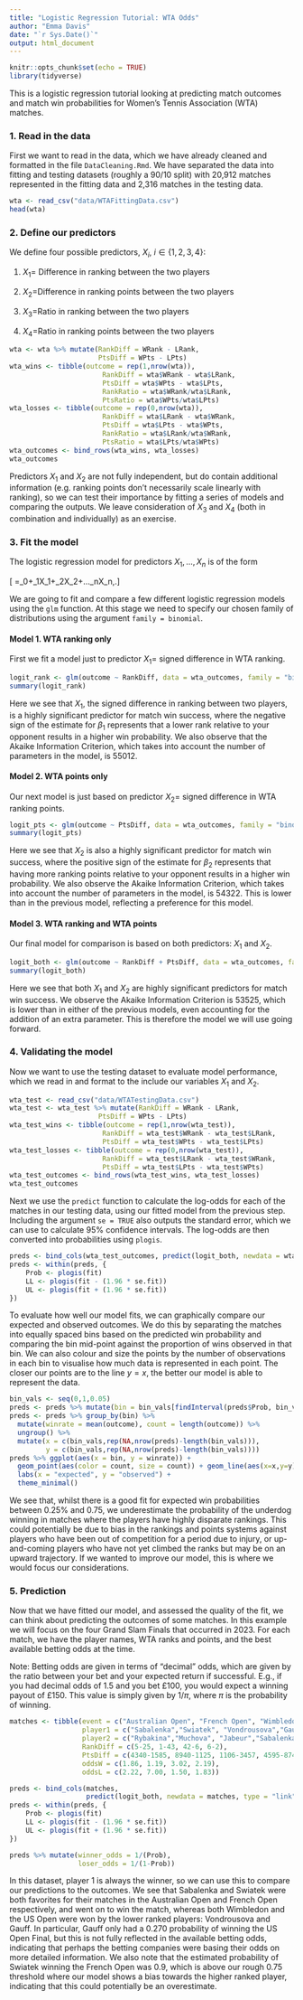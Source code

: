 ```yaml
---
title: "Logistic Regression Tutorial: WTA Odds"
author: "Emma Davis"
date: "`r Sys.Date()`"
output: html_document
---
```


```r
knitr::opts_chunk$set(echo = TRUE)
library(tidyverse)
```

This is a logistic regression tutorial looking at predicting match outcomes and match win probabilities for Women's Tennis Association (WTA) matches.

### 1. Read in the data

First we want to read in the data, which we have already cleaned and formatted in the file `DataCleaning.Rmd`. We have separated the data into fitting and testing datasets (roughly a 90/10 split) with 20,912 matches represented in the fitting data and 2,316 matches in the testing data.

```r
wta <- read_csv("data/WTAFittingData.csv")
head(wta)
```

### 2. Define our predictors

We define four possible predictors, $X_i$, $i\in\{1,2,3,4\}$:

1. $X_1 =$ Difference in ranking between the two players

2. $X_2 =$Difference in ranking points between the two players

3. $X_3 =$Ratio in ranking between the two players

4. $X_4 =$Ratio in ranking points between the two players

```r
wta <- wta %>% mutate(RankDiff = WRank - LRank,
                      PtsDiff = WPts - LPts)
wta_wins <- tibble(outcome = rep(1,nrow(wta)),
                       RankDiff = wta$WRank - wta$LRank,
                       PtsDiff = wta$WPts - wta$LPts,
                       RankRatio = wta$WRank/wta$LRank,
                       PtsRatio = wta$WPts/wta$LPts)
wta_losses <- tibble(outcome = rep(0,nrow(wta)),
                       RankDiff = wta$LRank - wta$WRank,
                       PtsDiff = wta$LPts - wta$WPts,
                       RankRatio = wta$LRank/wta$WRank,
                       PtsRatio = wta$LPts/wta$WPts)
wta_outcomes <- bind_rows(wta_wins, wta_losses)
wta_outcomes
```

Predictors $X_1$ and $X_2$ are not fully independent, but do contain additional information (e.g. ranking points don't necessarily scale linearly with ranking), so we can test their importance by fitting a series of models and comparing the outputs. We leave consideration of $X_3$ and $X_4$ (both in combination and individually) as an exercise.

### 3. Fit the model

The logistic regression model for predictors $X_1,...,X_n$ is of the form

\[ \log\frac{\pi}{1-\pi}=\beta_0+\beta_1X_1+\beta_2X_2+...\beta_nX_n\,.\]

We are going to fit and compare a few different logistic regression models using the `glm` function. At this stage we need to specify our chosen family of distributions using the argument `family = binomial`.

#### Model 1. WTA ranking only

First we fit a model just to predictor $X_1=$ signed difference in WTA ranking.

```r
logit_rank <- glm(outcome ~ RankDiff, data = wta_outcomes, family = "binomial")
summary(logit_rank)
```

Here we see that $X_1$, the signed difference in ranking between two players, is a highly significant predictor for match win success, where the negative sign of the estimate for $\beta_1$ represents that a lower rank relative to your opponent results in a higher win probability. We also observe that the Akaike Information Criterion, which takes into account the number of parameters in the model, is 55012.

#### Model 2. WTA points only

Our next model is just based on predictor $X_2=$ signed difference in WTA ranking points.

```r
logit_pts <- glm(outcome ~ PtsDiff, data = wta_outcomes, family = "binomial")
summary(logit_pts)
```

Here we see that $X_2$ is also a highly significant predictor for match win success, where the positive sign of the estimate for $\beta_2$ represents that having more ranking points relative to your opponent results in a higher win probability. We also observe the Akaike Information Criterion, which takes into account the number of parameters in the model, is 54322. This is lower than in the previous model, reflecting a preference for this model.

#### Model 3. WTA ranking and WTA points

Our final model for comparison is based on both predictors: $X_1$ and $X_2$.

```r
logit_both <- glm(outcome ~ RankDiff + PtsDiff, data = wta_outcomes, family = "binomial")
summary(logit_both)
```

Here we see that both $X_1$ and $X_2$ are highly significant predictors for match win success. We observe the Akaike Information Criterion is 53525, which is lower than in either of the previous models, even accounting for the addition of an extra parameter. This is therefore the model we will use going forward.

### 4. Validating the model

Now we want to use the testing dataset to evaluate model performance, which we read in and format to the include our variables $X_1$ and $X_2$.

```r
wta_test <- read_csv("data/WTATestingData.csv")
wta_test <- wta_test %>% mutate(RankDiff = WRank - LRank,
                      PtsDiff = WPts - LPts)
wta_test_wins <- tibble(outcome = rep(1,nrow(wta_test)),
                       RankDiff = wta_test$WRank - wta_test$LRank,
                       PtsDiff = wta_test$WPts - wta_test$LPts)
wta_test_losses <- tibble(outcome = rep(0,nrow(wta_test)),
                       RankDiff = wta_test$LRank - wta_test$WRank,
                       PtsDiff = wta_test$LPts - wta_test$WPts)
wta_test_outcomes <- bind_rows(wta_test_wins, wta_test_losses)
wta_test_outcomes
```

Next we use the `predict` function to calculate the log-odds for each of the matches in our testing data, using our fitted model from the previous step. Including the argument `se = TRUE` also outputs the standard error, which we can use to calculate 95% confidence intervals. The log-odds are then converted into probabilities using `plogis`.

```r
preds <- bind_cols(wta_test_outcomes, predict(logit_both, newdata = wta_test_outcomes, type = "link", se = TRUE))
preds <- within(preds, {
    Prob <- plogis(fit)
    LL <- plogis(fit - (1.96 * se.fit))
    UL <- plogis(fit + (1.96 * se.fit))
})
```

To evaluate how well our model fits, we can graphically compare our expected and observed outcomes. We do this by separating the matches into equally spaced bins based on the predicted win probability and comparing the bin mid-point against the proportion of wins observed in that bin. We can also colour and size the points by the number of observations in each bin to visualise how much data is represented in each point. The closer our points are to the line $y=x$, the better our model is able to represent the data.

```r
bin_vals <- seq(0,1,0.05)
preds <- preds %>% mutate(bin = bin_vals[findInterval(preds$Prob, bin_vals)]+0.025)
preds <- preds %>% group_by(bin) %>% 
  mutate(winrate = mean(outcome), count = length(outcome)) %>% 
  ungroup() %>%
  mutate(x = c(bin_vals,rep(NA,nrow(preds)-length(bin_vals))),
         y = c(bin_vals,rep(NA,nrow(preds)-length(bin_vals))))
preds %>% ggplot(aes(x = bin, y = winrate)) + 
  geom_point(aes(color = count, size = count)) + geom_line(aes(x=x,y=y), lty = 2) +
  labs(x = "expected", y = "observed") +
  theme_minimal()
```

We see that, whilst there is a good fit for expected win probabilities between 0.25% and 0.75, we underestimate the probability of the underdog winning in matches where the players have highly disparate rankings. This could potentially be due to bias in the rankings and points systems against players who have been out of competition for a period due to injury, or up-and-coming players who have not yet climbed the ranks but may be on an upward trajectory. If we wanted to improve our model, this is where we would focus our considerations.

### 5. Prediction

Now that we have fitted our model, and assessed the quality of the fit, we can think about predicting the outcomes of some matches. In this example we will focus on the four Grand Slam Finals that occurred in 2023. For each match, we have the player names, WTA ranks and points, and the best available betting odds at the time.

Note: Betting odds are given in terms of "decimal" odds, which are given by the ratio between your bet and your expected return if successful. E.g., if you had decimal odds of 1.5 and you bet £100, you would expect a winning payout of £150. This value is simply given by $1/\pi$, where $\pi$ is the probability of winning.

```r
matches <- tibble(event = c("Australian Open", "French Open", "Wimbledon", "US Open"),
                  player1 = c("Sabalenka","Swiatek", "Vondrousova","Gauff"),
                  player2 = c("Rybakina","Muchova", "Jabeur","Sabalenka"),
                  RankDiff = c(5-25, 1-43, 42-6, 6-2),
                  PtsDiff = c(4340-1585, 8940-1125, 1106-3457, 4595-8746),
                  oddsW = c(1.86, 1.19, 3.02, 2.19),
                  oddsL = c(2.22, 7.00, 1.50, 1.83))

preds <- bind_cols(matches, 
                   predict(logit_both, newdata = matches, type = "link", se = TRUE))
preds <- within(preds, {
    Prob <- plogis(fit)
    LL <- plogis(fit - (1.96 * se.fit))
    UL <- plogis(fit + (1.96 * se.fit))
})

preds %>% mutate(winner_odds = 1/(Prob),
                 loser_odds = 1/(1-Prob))
```

In this dataset, player 1 is always the winner, so we can use this to compare our predictions to the outcomes. We see that Sabalenka and Swiatek were both favorites for their matches in the Australian Open and French Open respectively, and went on to win the match, whereas both Wimbledon and the US Open were won by the lower ranked players: Vondrousova and Gauff. In particular, Gauff only had a 0.270 probability of winning the US Open Final, but this is not fully reflected in the available betting odds, indicating that perhaps the betting companies were basing their odds on more detailed information. We also note that the estimated probability of Swiatek winning the French Open was 0.9, which is above our rough 0.75 threshold where our model shows a bias towards the higher ranked player, indicating that this could potentially be an overestimate.


